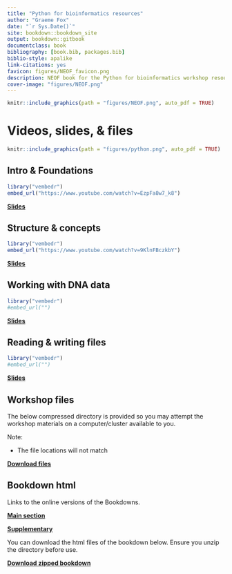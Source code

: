 ```yaml
--- 
title: "Python for bioinformatics resources"
author: "Graeme Fox"
date: "`r Sys.Date()`"
site: bookdown::bookdown_site
output: bookdown::gitbook
documentclass: book
bibliography: [book.bib, packages.bib]
biblio-style: apalike
link-citations: yes
favicon: figures/NEOF_favicon.png
description: NEOF book for the Python for bioinformatics workshop resources
cover-image: "figures/NEOF.png"
---
```


```r
knitr::include_graphics(path = "figures/NEOF.png", auto_pdf = TRUE)
``` 

# Videos, slides, & files

```r
knitr::include_graphics(path = "figures/python.png", auto_pdf = TRUE)
``` 

## Intro & Foundations

```r
library("vembedr")
embed_url("https://www.youtube.com/watch?v=EzpFa8w7_k8")
```

[__Slides__](https://neof-workshops.github.io/Python_m4zqwb/resources/Slides/01_NEOF_Python_for_bioinformatics.pdf)

## Structure & concepts

```r
library("vembedr")
embed_url("https://www.youtube.com/watch?v=9KlnFBczkbY")
```

[__Slides__](https://neof-workshops.github.io/Python_m4zqwb/resources/Slides/02_NEOF_Python_for_bioinformatics.pdf)

## Working with DNA data

```r
library("vembedr")
#embed_url("")
```

[__Slides__](https://neof-workshops.github.io/Python_m4zqwb/resources/Slides/03_NEOF_Python_for_bioinformatics.pdf)

## Reading & writing files

```r
library("vembedr")
#embed_url("")
```

[__Slides__](https://neof-workshops.github.io/Python_m4zqwb/resources/Slides/04_NEOF_Python_for_bioinformatics.pdf)

## Workshop files

The below compressed directory is provided so you may attempt the workshop materials on a computer/cluster available to you.

Note:

- The file locations will not match

[__Download files__](https://neof-workshops.github.io/Python_m4zqwb/Bookdown/Python_for_bioinformatics_bookdowns.zip)

## Bookdown html

Links to the online versions of the Bookdowns.

[__Main section__](https://neof-workshops.github.io/Python_m4zqwb/Course/)

[__Supplementary__](https://neof-workshops.github.io/Python_m4zqwb/Supplemental/)

You can download the html files of the bookdown below. Ensure you unzip the directory before use.

[__Download zipped bookdown__](https://neof-workshops.github.io/Python_m4zqwb/Bookdown/Python_for_bioinformatics_bookdowns.zip)


